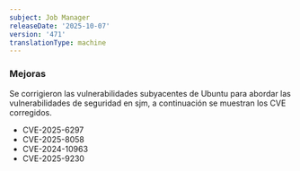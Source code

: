 ```yaml
---
subject: Job Manager
releaseDate: '2025-10-07'
version: '471'
translationType: machine
---
```


### Mejoras

Se corrigieron las vulnerabilidades subyacentes de Ubuntu para abordar las vulnerabilidades de seguridad en sjm, a continuación se muestran los CVE corregidos.

* CVE-2025-6297
* CVE-2025-8058
* CVE-2024-10963
* CVE-2025-9230